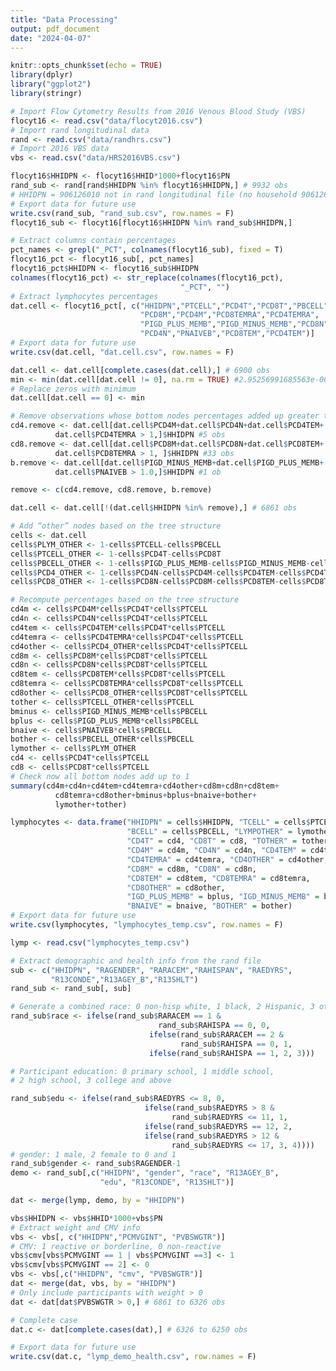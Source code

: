 ```yaml
---
title: "Data Processing"
output: pdf_document
date: "2024-04-07"
---
```


```r
knitr::opts_chunk$set(echo = TRUE)
library(dplyr)
library("ggplot2")
library(stringr)
```


```r
# Import Flow Cytometry Results from 2016 Venous Blood Study (VBS)
flocyt16 <- read.csv("data/flocyt2016.csv")
# Import rand longitudinal data
rand <- read.csv("data/randhrs.csv")
# Import 2016 VBS data
vbs <- read.csv("data/HRS2016VBS.csv")
```


```r
flocyt16$HHIDPN <- flocyt16$HHID*1000+flocyt16$PN
rand_sub <- rand[rand$HHIDPN %in% flocyt16$HHIDPN,] # 9932 obs
# HHIDPN = 906126010 not in rand longitudinal file (no household 906126)
# Export data for future use
write.csv(rand_sub, "rand_sub.csv", row.names = F)
flocyt16_sub <- flocyt16[flocyt16$HHIDPN %in% rand_sub$HHIDPN,]

# Extract columns contain percentages
pct_names <- grepl("_PCT", colnames(flocyt16_sub), fixed = T)
flocyt16_pct <- flocyt16_sub[, pct_names]
flocyt16_pct$HHIDPN <- flocyt16_sub$HHIDPN
colnames(flocyt16_pct) <- str_replace(colnames(flocyt16_pct), 
                                      "_PCT", "")
# Extract lymphocytes percentages
dat.cell <- flocyt16_pct[, c("HHIDPN","PTCELL","PCD4T","PCD8T","PBCELL",
                             "PCD8M","PCD4M","PCD8TEMRA","PCD4TEMRA",
                             "PIGD_PLUS_MEMB","PIGD_MINUS_MEMB","PCD8N",
                             "PCD4N","PNAIVEB","PCD8TEM","PCD4TEM")]
# Export data for future use
write.csv(dat.cell, "dat.cell.csv", row.names = F)
```

```r
dat.cell <- dat.cell[complete.cases(dat.cell),] # 6900 obs
min <- min(dat.cell[dat.cell != 0], na.rm = TRUE) #2.95256991685563e-06
# Replace zeros with minimum
dat.cell[dat.cell == 0] <- min

# Remove observations whose bottom nodes percentages added up greater than 1
cd4.remove <- dat.cell[dat.cell$PCD4M+dat.cell$PCD4N+dat.cell$PCD4TEM+
          dat.cell$PCD4TEMRA > 1,]$HHIDPN #5 obs
cd8.remove <- dat.cell[dat.cell$PCD8M+dat.cell$PCD8N+dat.cell$PCD8TEM+
          dat.cell$PCD8TEMRA > 1, ]$HHIDPN #33 obs
b.remove <- dat.cell[dat.cell$PIGD_MINUS_MEMB+dat.cell$PIGD_PLUS_MEMB+
          dat.cell$PNAIVEB > 1.0,]$HHIDPN #1 ob

remove <- c(cd4.remove, cd8.remove, b.remove)

dat.cell <- dat.cell[!(dat.cell$HHIDPN %in% remove),] # 6861 obs
```

```r
# Add “other” nodes based on the tree structure
cells <- dat.cell
cells$PLYM_OTHER <- 1-cells$PTCELL-cells$PBCELL
cells$PTCELL_OTHER <- 1-cells$PCD4T-cells$PCD8T
cells$PBCELL_OTHER <- 1-cells$PIGD_PLUS_MEMB-cells$PIGD_MINUS_MEMB-cells$PNAIVEB
cells$PCD4_OTHER <- 1-cells$PCD4N-cells$PCD4M-cells$PCD4TEM-cells$PCD4TEMRA
cells$PCD8_OTHER <- 1-cells$PCD8N-cells$PCD8M-cells$PCD8TEM-cells$PCD8TEMRA
```

```r
# Recompute percentages based on the tree structure
cd4m <- cells$PCD4M*cells$PCD4T*cells$PTCELL
cd4n <- cells$PCD4N*cells$PCD4T*cells$PTCELL
cd4tem <- cells$PCD4TEM*cells$PCD4T*cells$PTCELL
cd4temra <- cells$PCD4TEMRA*cells$PCD4T*cells$PTCELL
cd4other <- cells$PCD4_OTHER*cells$PCD4T*cells$PTCELL
cd8m <- cells$PCD8M*cells$PCD8T*cells$PTCELL
cd8n <- cells$PCD8N*cells$PCD8T*cells$PTCELL
cd8tem <- cells$PCD8TEM*cells$PCD8T*cells$PTCELL
cd8temra <- cells$PCD8TEMRA*cells$PCD8T*cells$PTCELL
cd8other <- cells$PCD8_OTHER*cells$PCD8T*cells$PTCELL
tother <- cells$PTCELL_OTHER*cells$PTCELL
bminus <- cells$PIGD_MINUS_MEMB*cells$PBCELL
bplus <- cells$PIGD_PLUS_MEMB*cells$PBCELL
bnaive <- cells$PNAIVEB*cells$PBCELL
bother <- cells$PBCELL_OTHER*cells$PBCELL
lymother <- cells$PLYM_OTHER
cd4 <- cells$PCD4T*cells$PTCELL
cd8 <- cells$PCD8T*cells$PTCELL
# Check now all bottom nodes add up to 1
summary(cd4m+cd4n+cd4tem+cd4temra+cd4other+cd8m+cd8n+cd8tem+
          cd8temra+cd8other+bminus+bplus+bnaive+bother+
          lymother+tother)
```

```r
lymphocytes <- data.frame("HHIDPN" = cells$HHIDPN, "TCELL" = cells$PTCELL,
                          "BCELL" = cells$PBCELL, "LYMPOTHER" = lymother,
                          "CD4T" = cd4, "CD8T" = cd8, "TOTHER" = tother,
                          "CD4M" = cd4m, "CD4N" = cd4n, "CD4TEM" = cd4tem,
                          "CD4TEMRA" = cd4temra, "CD4OTHER" = cd4other,
                          "CD8M" = cd8m, "CD8N" = cd8n, 
                          "CD8TEM" = cd8tem, "CD8TEMRA" = cd8temra, 
                          "CD8OTHER" = cd8other,
                          "IGD_PLUS_MEMB" = bplus, "IGD_MINUS_MEMB" = bminus,
                          "BNAIVE" = bnaive, "BOTHER" = bother)
# Export data for future use
write.csv(lymphocytes, "lymphocytes_temp.csv", row.names = F)
```

```r
lymp <- read.csv("lymphocytes_temp.csv")

# Extract demographic and health info from the rand file
sub <- c("HHIDPN", "RAGENDER", "RARACEM","RAHISPAN", "RAEDYRS",
         "R13CONDE","R13AGEY_B","R13SHLT")
rand_sub <- rand_sub[, sub]

# Generate a combined race: 0 non-hisp white, 1 black, 2 Hispanic, 3 other 
rand_sub$race <- ifelse(rand_sub$RARACEM == 1 & 
                                 rand_sub$RAHISPA == 0, 0,
                               ifelse(rand_sub$RARACEM == 2 & 
                                      rand_sub$RAHISPA == 0, 1,
                               ifelse(rand_sub$RAHISPA == 1, 2, 3)))

# Participant education: 0 primary school, 1 middle school, 
# 2 high school, 3 college and above

rand_sub$edu <- ifelse(rand_sub$RAEDYRS <= 8, 0,
                              ifelse(rand_sub$RAEDYRS > 8 & 
                                    rand_sub$RAEDYRS <= 11, 1,
                              ifelse(rand_sub$RAEDYRS == 12, 2,
                              ifelse(rand_sub$RAEDYRS > 12 &
                                    rand_sub$RAEDYRS <= 17, 3, 4))))
# gender: 1 male, 2 female to 0 and 1
rand_sub$gender <- rand_sub$RAGENDER-1
demo <- rand_sub[,c("HHIDPN", "gender", "race", "R13AGEY_B",
                    "edu", "R13CONDE", "R13SHLT")]

dat <- merge(lymp, demo, by = "HHIDPN")

vbs$HHIDPN <- vbs$HHID*1000+vbs$PN
# Extract weight and CMV info
vbs <- vbs[, c("HHIDPN","PCMVGINT", "PVBSWGTR")]
# CMV: 1 reactive or borderline, 0 non-reactive
vbs$cmv[vbs$PCMVGINT == 1 | vbs$PCMVGINT ==3] <- 1
vbs$cmv[vbs$PCMVGINT == 2] <- 0
vbs <- vbs[,c("HHIDPN", "cmv", "PVBSWGTR")]
dat <- merge(dat, vbs, by = "HHIDPN")
# Only include participants with weight > 0
dat <- dat[dat$PVBSWGTR > 0,] # 6861 to 6326 obs

# Complete case
dat.c <- dat[complete.cases(dat),] # 6326 to 6250 obs

# Export data for future use
write.csv(dat.c, "lymp_demo_health.csv", row.names = F) 
```

